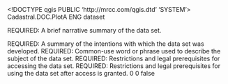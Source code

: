 <!DOCTYPE qgis PUBLIC 'http://mrcc.com/qgis.dtd' 'SYSTEM'>
<qgis version="3.22.12-Białowieża">
  <identifier>Cadastral.DOC.PlotA</identifier>
  <parentidentifier></parentidentifier>
  <language>ENG</language>
  <type>dataset</type>
  <title>Cadastral.DOC.PlotA</title>
  <abstract>REQUIRED: A brief narrative summary of the data set.

REQUIRED: A summary of the intentions with which the data set was developed.</abstract>
  <keywords vocabulary="gmd:topicCategory">
    <keyword>REQUIRED: Common-use word or phrase used to describe the subject of the data set.</keyword>
  </keywords>
  <links>
    <link name="SDE Feature Class" url="Server=geodbserver; Service=5151/tcp; Database=cadastral; User=sde; Version=sde.DEFAULT" format="" mimeType="" size="" type="ArcSDE Connection" description=""/>
  </links>
  <fees></fees>
  <constraints type="Access">REQUIRED: Restrictions and legal prerequisites for accessing the data set.</constraints>
  <rights>REQUIRED: Restrictions and legal prerequisites for using the data set after access is granted.</rights>
  <encoding></encoding>
  <crs>
    <spatialrefsys>
      <wkt></wkt>
      <proj4></proj4>
      <srsid>0</srsid>
      <srid>0</srid>
      <authid></authid>
      <description></description>
      <projectionacronym></projectionacronym>
      <ellipsoidacronym></ellipsoidacronym>
      <geographicflag>false</geographicflag>
    </spatialrefsys>
  </crs>
  <extent>
    <spatial maxx="460039.91220299998531118" maxz="0" miny="469064.45479400001931936" minz="0" crs="EPSG:4326" dimensions="2" maxy="3110618.31169300014153123" minx="129060.13944400000036694"/>
  </extent>
</qgis>
